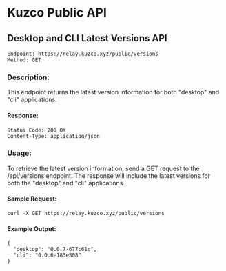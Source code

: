 
# Kuzco Public API

## Desktop and CLI Latest Versions API
```
Endpoint: https://relay.kuzco.xyz/public/versions
Method: GET
```

### Description:

This endpoint returns the latest version information for both "desktop" and "cli" applications.

#### Response:
```
Status Code: 200 OK
Content-Type: application/json
```
### Usage:

To retrieve the latest version information, send a GET request to the /api/versions endpoint. The response will include the latest versions for both the "desktop" and "cli" applications.

#### Sample Request:
`curl -X GET https://relay.kuzco.xyz/public/versions`

#### Example Output:
```
{
  "desktop": "0.0.7-677c61c",
  "cli": "0.0.6-183e508"
}
```

